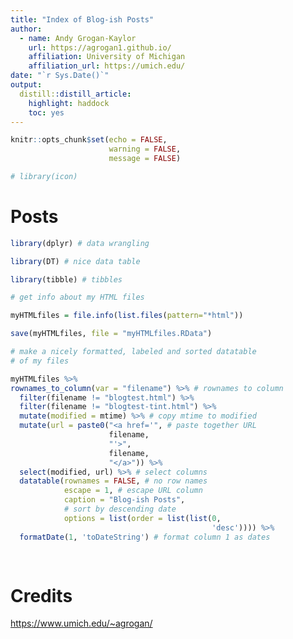 ```yaml
---
title: "Index of Blog-ish Posts"
author:
  - name: Andy Grogan-Kaylor 
    url: https://agrogan1.github.io/
    affiliation: University of Michigan
    affiliation_url: https://umich.edu/
date: "`r Sys.Date()`"
output:
  distill::distill_article:
    highlight: haddock
    toc: yes
---
```


```r

knitr::opts_chunk$set(echo = FALSE,
                      warning = FALSE,
                      message = FALSE)

# library(icon)

```

# Posts

```r

library(dplyr) # data wrangling

library(DT) # nice data table

library(tibble) # tibbles

# get info about my HTML files

myHTMLfiles = file.info(list.files(pattern="*html"))

save(myHTMLfiles, file = "myHTMLfiles.RData")

# make a nicely formatted, labeled and sorted datatable
# of my files

myHTMLfiles %>% 
rownames_to_column(var = "filename") %>% # rownames to column
  filter(filename != "blogtest.html") %>%
  filter(filename != "blogtest-tint.html") %>%
  mutate(modified = mtime) %>% # copy mtime to modified
  mutate(url = paste0("<a href='", # paste together URL
                      filename,
                      "'>",
                      filename, 
                      "</a>")) %>% 
  select(modified, url) %>% # select columns
  datatable(rownames = FALSE, # no row names
            escape = 1, # escape URL column
            caption = "Blog-ish Posts",
            # sort by descending date
            options = list(order = list(list(0, 
                                             'desc')))) %>% 
  formatDate(1, 'toDateString') # format column 1 as dates
  
  
```

# Credits

[https://www.umich.edu/~agrogan/](https://www.umich.edu/~agrogan/)



